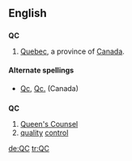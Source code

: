 ==English==

==={{abbreviation}}===
'''QC'''
#[[Quebec]], a province of [[Canada]].

====Alternate spellings====
* [[Qc]], [[Qc.]] (Canada)

==={{initialism}}===
'''QC'''

# [[Queen's Counsel]]
# [[quality]] [[control]]

[[de:QC]]
[[tr:QC]]